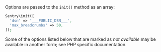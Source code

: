 Options are passed to the `init()` method as an array:

```php
Sentry\init([
  'dsn' => '___PUBLIC_DSN___',
  'max_breadcrumbs' => 50,
]);
```

<Note><markdown>

Some of the options listed below that are marked as _not available_ may be available in another form; see <Link to="/workflow/releases/">PHP specific documentation</Link>.

</markdown></Note>
